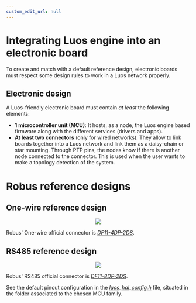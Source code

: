 ```yaml
---
custom_edit_url: null
---
```



# Integrating Luos engine into an electronic board

To create and match with a default reference design, electronic boards must respect some design rules to work in a Luos network properly.

## Electronic design

A Luos-friendly electronic board must contain _at least_ the following elements:

- **1 microcontroller unit (MCU)**: It hosts, as a node, the Luos engine based firmware along with the different <Tooltip def={customFields.service_def} >services</Tooltip> (drivers and apps).
- **At least two connectors** (only for wired networks): They allow to link boards together into a Luos network and link them as a daisy-chain or star mounting. Through PTP pins, the nodes know if there is another node connected to the connector. This is used when the user wants to make a topology detection of the system.

# Robus reference designs

## One-wire reference design

<div align="center">
  <Image
    src="/img/Luos_Network_Interface_OW.svg"
    darkSrc="/img/Luos_Network_Interface_OW-dark.svg"
  />
</div>

Robus' One-wire official connector is <a href="https://octopart.com/df11-4dp-2ds%2852%29-hirose-261749" target="_blank" rel="external nofollow">_DF11-4DP-2DS<IconExternalLink width="10"></IconExternalLink>_</a>.

## RS485 reference design

<div align="center">
  <Image
    src="/img/Luos_Network_Interface_485.svg"
    darkSrc="/img/Luos_Network_Interface_485-dark.svg"
  />
</div>

Robus' RS485 official connector is <a href="https://octopart.com/df11-8dp-2ds%2824%29-hirose-39521447" target="_blank" rel="external nofollow">_DF11-8DP-2DS<IconExternalLink width="10"></IconExternalLink>_</a>.

See the default pinout configuration in the <a href="https://github.com/Luos-io/luos_engine/tree/main/network/robus/HAL" target="_blank" rel="external nofollow">_luos_hal_config.h<IconExternalLink width="10"></IconExternalLink>_</a> file, situated in the folder associated to the chosen MCU family.
